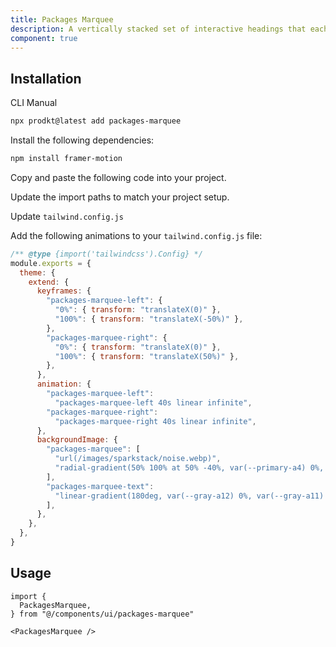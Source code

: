 ```yaml
---
title: Packages Marquee
description: A vertically stacked set of interactive headings that each reveal a section of content.
component: true
---
```


<ComponentPreview
  name="packages-marquee-demo"
  description="A vertically stacked set of interactive headings that each reveal a section of content."
/>

## Installation

<Tabs defaultValue="cli">

<TabsList>
  <TabsTrigger value="cli">CLI</TabsTrigger>
  <TabsTrigger value="manual">Manual</TabsTrigger>
</TabsList>

<TabsContent value="cli">

```bash
npx prodkt@latest add packages-marquee
```

</TabsContent>

<TabsContent value="manual">

<Steps>

<Step>Install the following dependencies:</Step>

```bash
npm install framer-motion
```

<Step>Copy and paste the following code into your project.</Step>

<ComponentSource name="packages-marquee" />

<Step>Update the import paths to match your project setup.</Step>

<Step>Update `tailwind.config.js`</Step>

Add the following animations to your `tailwind.config.js` file:

```js title="tailwind.config.js" {5-29}
/** @type {import('tailwindcss').Config} */
module.exports = {
  theme: {
    extend: {
      keyframes: {
        "packages-marquee-left": {
          "0%": { transform: "translateX(0)" },
          "100%": { transform: "translateX(-50%)" },
        },
        "packages-marquee-right": {
          "0%": { transform: "translateX(0)" },
          "100%": { transform: "translateX(50%)" },
        },
      },
      animation: {
        "packages-marquee-left":
          "packages-marquee-left 40s linear infinite",
        "packages-marquee-right":
          "packages-marquee-right 40s linear infinite",
      },
      backgroundImage: {
        "packages-marquee": [
          "url(/images/sparkstack/noise.webp)",
          "radial-gradient(50% 100% at 50% -40%, var(--primary-a4) 0%, var(--primary-a1) 100%)",
        ],
        "packages-marquee-text":
          "linear-gradient(180deg, var(--gray-a12) 0%, var(--gray-a11) 100%)",
        ],
      },
    },
  },
}
```

</Steps>

</TabsContent>

</Tabs>

## Usage

```tsx
import {
  PackagesMarquee,
} from "@/components/ui/packages-marquee"
```

```tsx
<PackagesMarquee />
```
